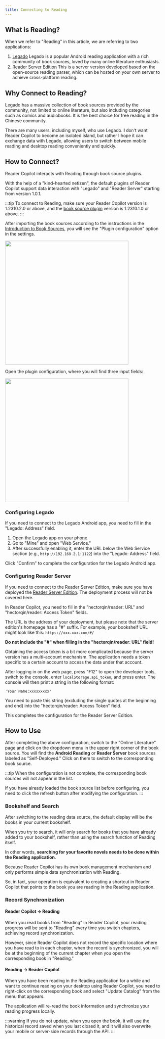 ```yaml
---
title: Connecting to Reading
---
```



## What is Reading?

When we refer to "Reading" in this article, we are referring to two applications:

1. [Legado](https://github.com/gedoor/legado)
    Legado is a popular Android reading application with a rich community of book sources, loved by many online literature enthusiasts.
2. [Reader Server Edition](https://github.com/hectorqin/reader)
    This is a server version developed based on the open-source reading parser, which can be hosted on your own server to achieve cross-platform reading.

## Why Connect to Reading?

Legado has a massive collection of book sources provided by the community, not limited to online literature, but also including categories such as comics and audiobooks. It is the best choice for free reading in the Chinese community.

There are many users, including myself, who use Legado. I don't want Reader Copilot to become an isolated island, but rather I hope it can exchange data with Legado, allowing users to switch between mobile reading and desktop reading conveniently and quickly.

## How to Connect?

Reader Copilot interacts with Reading through book source plugins.

With the help of a "kind-hearted netizen", the default plugins of Reader Copilot support data interaction with "Legado" and "Reader Server" starting from version 1.0.1.

:::tip
To connect to Reading, make sure your Reader Copilot version is 1.2310.2.0 or above, and the [book source plugin](https://github.com/Richasy/ReaderCopilot.Public/releases) version is 1.2310.1.0 or above.
:::

After importing the book sources according to the instructions in the [Introduction to Book Sources](./book-source), you will see the "Plugin configuration" option in the settings.

<img src={setting} width="400px" />

Open the plugin configuration, where you will find three input fields:

<img src={dialog} width="400px" />

### Configuring Legado

If you need to connect to the Legado Android app, you need to fill in the "Legado: Address" field.

1. Open the Legado app on your phone.
2. Go to "Mine" and open "Web Service."
3. After successfully enabling it, enter the URL below the Web Service section (e.g., `http://192.168.2.1:1122`) into the "Legado: Address" field.

Click "Confirm" to complete the configuration for the Legado Android app.

### Configuring Reader Server

If you need to connect to the Reader Server Edition, make sure you have deployed the [Reader Server Edition](https://github.com/hectorqin/reader). The deployment process will not be covered here.

In Reader Copilot, you need to fill in the "hectorqin/reader: URL" and "hectorqin/reader: Access Token" fields.

The URL is the address of your deployment, but please note that the server edition's homepage has a "#" suffix. For example, your bookshelf URL might look like this: `https://xxx.xxx.com/#/`

**Do not include the "#" when filling in the "hectorqin/reader: URL" field!**

Obtaining the access token is a bit more complicated because the server version has a multi-account mechanism. The application needs a token specific to a certain account to access the data under that account.

After logging in on the web page, press "F12" to open the developer tools, switch to the console, enter `localStorage.api_token`, and press enter. The console will then print a string in the following format:

```
'Your Name:xxxxxxxxx'
```

You need to paste this string (excluding the single quotes at the beginning and end) into the "hectorqin/reader: Access Token" field.

This completes the configuration for the Reader Server Edition.

## How to Use

After completing the above configuration, switch to the "Online Literature" page and click on the dropdown menu in the upper right corner of the book source. You will find the **Android Reading** or **Reader Server** book sources labeled as "Self-Deployed." Click on them to switch to the corresponding book source.

:::tip
When the configuration is not complete, the corresponding book sources will not appear in the list.

If you have already loaded the book source list before configuring, you need to click the refresh button after modifying the configuration.
:::

### Bookshelf and Search

After switching to the reading data source, the default display will be the books in your current bookshelf.

When you try to search, it will only search for books that you have already added to your bookshelf, rather than using the search function of Reading itself.

In other words, **searching for your favorite novels needs to be done within the Reading application**.

Because Reader Copilot has its own book management mechanism and only performs simple data synchronization with Reading.

So, in fact, your operation is equivalent to creating a shortcut in Reader Copilot that points to the book you are reading in the Reading application.

### Record Synchronization

#### Reader Copilot -> Reading

When you read books from "Reading" in Reader Copilot, your reading progress will be sent to "Reading" every time you switch chapters, achieving record synchronization.

However, since Reader Copilot does not record the specific location where you have read to in each chapter, when the record is synchronized, you will be at the beginning of the current chapter when you open the corresponding book in "Reading."

#### Reading -> Reader Copilot

When you have been reading in the Reading application for a while and want to continue reading on your desktop using Reader Copilot, you need to right-click on the corresponding book and select "Update Catalog" from the menu that appears.

The application will re-read the book information and synchronize your reading progress locally.

:::warning
If you do not update, when you open the book, it will use the historical record saved when you last closed it, and it will also overwrite your mobile or server-side records through the API.
:::
